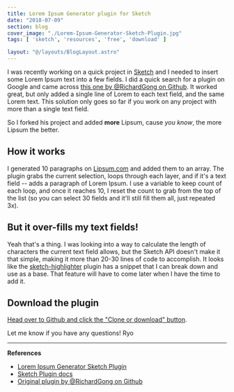 ```yaml
---
title: Lorem Ipsum Generator plugin for Sketch
date: "2018-07-09"
section: blog
cover_image: "./Lorem-Ipsum-Generator-Sketch-Plugin.jpg"
tags: [ 'sketch', 'resources', 'free', 'download' ]

layout: "@/layouts/BlogLayout.astro"
---
```


I was recently working on a quick project in [Sketch](http://sketchapp.com) and I needed to insert some Lorem Ipsum text into a few fields. I did a quick search for a plugin on Google and came across [this one by @RichardGong on Github](https://github.com/richgong/sketch-lorem-ipsum-2017). It worked great, but only added a single line of Lorem to each text field, and the same Lorem text. This solution only goes so far if you work on any project with more than a single text field.

So I forked his project and added **more** Lipsum, cause *you know*, the more Lipsum the better. 

## How it works

I generated 10 paragraphs on [Lipsum.com](http://lipsum.com) and added them to an array. The plugin grabs the current selection, loops through each layer, and if it's a text field -- adds a paragraph of Lorem Ipsum. I use a variable to keep count of each loop, and once it reaches 10, I reset the count to grab from the top of the list (so you can select 30 fields and it'll still fill them all, just repeated 3x).

## But it over-fills my text fields!

Yeah that's a thing. I was looking into a way to calculate the length of characters the current text field allows, but the Sketch API doesn't make it that simple, making it more than 20-30 lines of code to accomplish. It looks like the [sketch-highlighter](https://github.com/matt-curtis/Sketch-Highlighter/blob/master/Sketch-Highlighter.sketchplugin/Contents/Sketch/script.js) plugin has a snippet that I can break down and use as a base. That feature will have to come later when I have the time to add it. 

## Download the plugin

[Head over to Github and click the "Clone or download" button](https://github.com/whoisryosuke/sketch-lorem-ipsum-2017).

Let me know if you have any questions!
Ryo

***

**References**

* [Lorem Ipsum Generator Sketch Plugin](https://github.com/whoisryosuke/sketch-lorem-ipsum-2017)
* [Sketch Plugin docs](https://developer.sketchapp.com/guides/plugin-scripts/)
* [Original plugin by @RichardGong on Github](https://github.com/richgong/sketch-lorem-ipsum-2017)